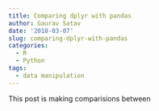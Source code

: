 ```yaml
---
title: Comparing dplyr with pandas
author: Gaurav Satav
date: '2018-03-07'
slug: comparing-dplyr-with-pandas
categories:
  - R
  - Python
tags:
  - data manipulation
---
```



This post is making comparisions between